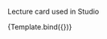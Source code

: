 
<Meta title="molecules/StudioLectureCard" component={StudioLectureCard} />


Lecture card used in Studio

<Canvas>
    <Story
        name="Active"
        args={{
            title: 'Tytuł prelekcji',
            descriptionSnippet: 'Jakiś podtytuł',
            startDate: new Date(),
            finishDate: new Date(),
            speakers: [
                {name: 'Wiktor'},
                {name: 'Denis'}
            ],
        }}
    >
        {Template.bind({})}
    </Story>
</Canvas>